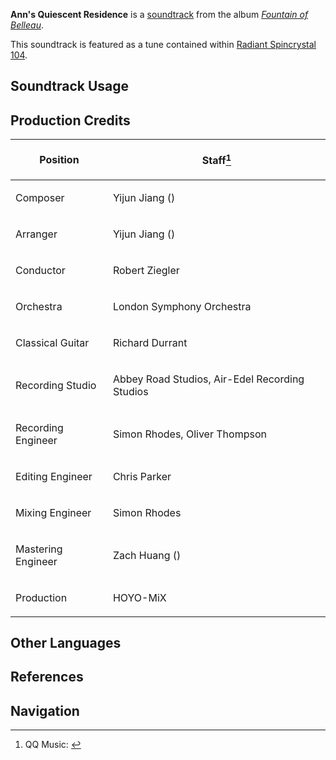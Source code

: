 {{Soundtrack Infobox
|image          = Fountain of Belleau.png
|album          = Fountain of Belleau
|disc           = 2
|number         = 34
|featured       = 
|featured2      = 
|featured3      = 
|featured_disc  = 
|featured_disc2 = 
|featured_disc3 = 
|youtube_id     = N7wowNflnu4
|spotify_id     = 0eQ0LwbZO0e2vA9cuIT9nG
|previous       = Il Crepuscolo di Poisson
|next           = Cruising in the Balmy Breeze
}}
'''Ann's Quiescent Residence''' is a [[soundtrack]] from the album ''[[Fountain of Belleau]]''.

This soundtrack is featured as a tune contained within [[Radiant Spincrystal 104]].

==Soundtrack Usage==
{{Soundtrack Usage
|quest    = 
|location = "The Real Annapausis"
|domain   = 
|teapot   = 104
}}

==Production Credits==
{| class="wikitable"
! Position
! Staff<ref>QQ Music: [https://y.qq.com/n/ryqq/songDetail/001psVwE1XQ2iw {{zh|安逸的静水 Ann's Quiescent Residence}}]</ref>
|-
! Composer
| Yijun Jiang ({{zh|姜以君}})
|-
! Arranger
| Yijun Jiang ({{zh|姜以君}})
|-
! Conductor
| Robert Ziegler
|-
! Orchestra
| London Symphony Orchestra
|-
! Classical Guitar
| Richard Durrant
|-
! Recording Studio
| Abbey Road Studios, Air-Edel Recording Studios
|-
! Recording Engineer
| Simon Rhodes, Oliver Thompson
|-
! Editing Engineer
| Chris Parker
|-
! Mixing Engineer
| Simon Rhodes
|-
! Mastering Engineer
| Zach Huang ({{zh|黄巍}})
|-
! Production
| HOYO-MiX
|}
<!--
==Videos==
<gallery>
</gallery>

==Trivia==
-->
==Other Languages==
{{Other Languages
|en      = Ann's Quiescent Residence
|zhs     = 安逸的静水
|zhs_rm  = 
|zhs_tl  = 
|ja      = 穏やかな止水
|ja_rm   = Odayaka-na Shisui
|ja_tl   = 
}}

==References==
{{Reflist}}

==Navigation==
{{Soundtrack Navbox|Fountain of Belleau}}
